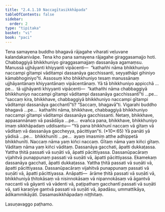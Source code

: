 ```yaml
---
title: "2.4.1.10 Naccagītasikkhāpada"
tableOfContents: false
sidebar:
  order: 2
type: "tipitaka"
basket: "vi"
book: "paci"
---
```



<DynamicBreadcrumb />

<Division number="833" book="paci" bookNo="2" page="350">

<Paragraph number="2663" book="paci">
Tena samayena buddho bhagavā rājagahe viharati veḷuvane kalandakanivāpe. Tena kho pana samayena rājagahe giraggasamajjo hoti. Chabbaggiyā bhikkhuniyo giraggasamajjaṃ dassanāya agamaṃsu. Manussā ujjhāyanti khiyyanti vipācenti—  “kathañhi nāma bhikkhuniyo naccampi gītampi vāditampi dassanāya gacchissanti, seyyathāpi gihiniyo kāmabhoginiyo”ti.
</Paragraph>

<Paragraph number="2664" book="paci">
Assosuṃ kho bhikkhuniyo tesaṃ manussānaṃ ujjhāyantānaṃ khiyyantānaṃ vipācentānaṃ. Yā tā bhikkhuniyo appicchā …pe…  tā ujjhāyanti khiyyanti vipācenti—  “kathañhi nāma chabbaggiyā bhikkhuniyo naccampi gītampi vāditampi dassanāya gacchissantī”ti …pe…  “saccaṃ kira, bhikkhave, chabbaggiyā bhikkhuniyo naccampi gītampi vāditampi dassanāya gacchantī”ti? “Saccaṃ, bhagavā”ti. Vigarahi buddho bhagavā …pe…  kathañhi nāma, bhikkhave, chabbaggiyā bhikkhuniyo naccampi gītampi vāditampi dassanāya gacchissanti. Netaṃ, bhikkhave, appasannānaṃ vā pasādāya …pe…  evañca pana, bhikkhave, bhikkhuniyo imaṃ sikkhāpadaṃ uddisantu—
</Paragraph>

</Division>
<Division number="834" book="paci" bookNo="2" page="350">

<Paragraph number="2665" book="paci">
<Emphasis>“Yā pana bhikkhunī naccaṃ vā gītaṃ vā vāditaṃ vā dassanāya gaccheyya, pācittiyan”</Emphasis>ti. (*10*:<Emphasis>65</Emphasis>)
</Paragraph>

</Division>
<Division number="835" book="paci" bookNo="2" page="350">

<Paragraph number="2666" book="paci">
<Emphasis>Yā panā</Emphasis>ti yā yādisā …pe…  <Emphasis>bhikkhunī</Emphasis>ti …pe…  ayaṃ imasmiṃ atthe adhippetā bhikkhunīti.
</Paragraph>

<Paragraph number="2667" book="paci">
<Emphasis>Naccaṃ</Emphasis> nāma yaṃ kiñci naccaṃ. <Emphasis>Gītaṃ</Emphasis> nāma yaṃ kiñci gītaṃ. <Emphasis>Vāditaṃ</Emphasis> nāma yaṃ kiñci vāditaṃ.
</Paragraph>

</Division>
<Division number="836" book="paci" bookNo="2" page="351">

<Paragraph number="2668" book="paci">
Dassanāya gacchati, āpatti dukkaṭassa. Yattha ṭhitā passati vā suṇāti vā, āpatti pācittiyassa. Dassanūpacāraṃ vijahitvā punappunaṃ passati vā suṇāti vā, āpatti pācittiyassa. Ekamekaṃ dassanāya gacchati, āpatti dukkaṭassa. Yattha ṭhitā passati vā suṇāti vā, āpatti pācittiyassa. Dassanūpacāraṃ vijahitvā punappunaṃ passati vā suṇāti vā, āpatti pācittiyassa.
</Paragraph>

</Division>
<Division number="837" book="paci" bookNo="2" page="351">

<Paragraph number="2669" book="paci">
Anāpatti—  ārāme ṭhitā passati vā suṇāti vā, bhikkhuniyā ṭhitokāsaṃ vā nisinnokāsaṃ vā nipannokāsaṃ vā āgantvā naccanti vā gāyanti vā vādenti vā, paṭipathaṃ gacchantī passati vā suṇāti vā, sati karaṇīye gantvā passati vā suṇāti vā, āpadāsu, ummattikāya, ādikammikāyāti.

</Paragraph>
</Division>

<Paragraph number="2670" type="center" book="paci">
Dasamasikkhāpadaṃ niṭṭhitaṃ.

  
Lasuṇavaggo paṭhamo.
</Paragraph>
